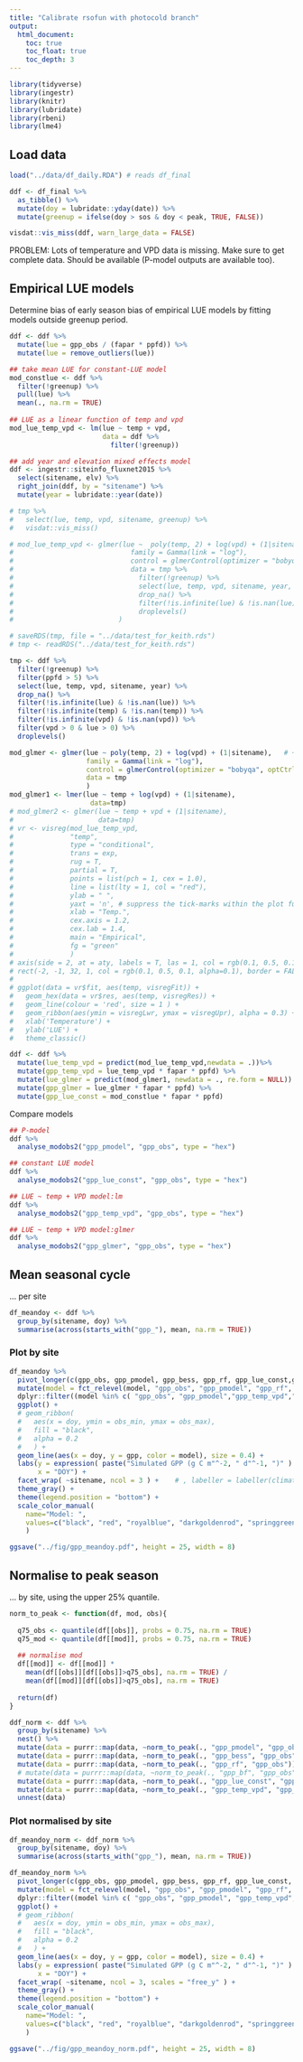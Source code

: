 ```yaml
---
title: "Calibrate rsofun with photocold branch"
output:
  html_document:
    toc: true
    toc_float: true
    toc_depth: 3
---
```


```r
library(tidyverse)
library(ingestr)
library(knitr)
library(lubridate)
library(rbeni)
library(lme4)
```

## Load data

```r
load("../data/df_daily.RDA") # reads df_final

ddf <- df_final %>% 
  as_tibble() %>%
  mutate(doy = lubridate::yday(date)) %>% 
  mutate(greenup = ifelse(doy > sos & doy < peak, TRUE, FALSE))
```

```r
visdat::vis_miss(ddf, warn_large_data = FALSE)
```

PROBLEM: Lots of temperature and VPD data is missing. Make sure to get complete data. Should be available (P-model outputs are available too).

## Empirical LUE models

Determine bias of early season bias of empirical LUE models by fitting models outside greenup period.

```r
ddf <- ddf %>% 
  mutate(lue = gpp_obs / (fapar * ppfd)) %>% 
  mutate(lue = remove_outliers(lue))

## take mean LUE for constant-LUE model
mod_constlue <- ddf %>% 
  filter(!greenup) %>% 
  pull(lue) %>% 
  mean(., na.rm = TRUE)
  
## LUE as a linear function of temp and vpd
mod_lue_temp_vpd <- lm(lue ~ temp + vpd, 
                       data = ddf %>% 
                         filter(!greenup))

## add year and elevation mixed effects model
ddf <- ingestr::siteinfo_fluxnet2015 %>%
  select(sitename, elv) %>%
  right_join(ddf, by = "sitename") %>%
  mutate(year = lubridate::year(date))

# tmp %>%
#   select(lue, temp, vpd, sitename, greenup) %>%
#   visdat::vis_miss()

# mod_lue_temp_vpd <- glmer(lue ~  poly(temp, 2) + log(vpd) + (1|sitename/year),
#                             family = Gamma(link = "log"),
#                             control = glmerControl(optimizer = "bobyqa", optCtrl = list(maxfun = 2e5)),
#                             data = tmp %>%
#                               filter(!greenup) %>%
#                               select(lue, temp, vpd, sitename, year, greenup) %>%
#                               drop_na() %>% 
#                               filter(!is.infinite(lue) & !is.nan(lue)) %>% 
#                               droplevels()
#                          )

# saveRDS(tmp, file = "../data/test_for_keith.rds")
# tmp <- readRDS("../data/test_for_keith.rds")

tmp <- ddf %>% 
  filter(!greenup) %>%
  filter(ppfd > 5) %>% 
  select(lue, temp, vpd, sitename, year) %>%
  drop_na() %>% 
  filter(!is.infinite(lue) & !is.nan(lue)) %>% 
  filter(!is.infinite(temp) & !is.nan(temp)) %>% 
  filter(!is.infinite(vpd) & !is.nan(vpd)) %>% 
  filter(vpd > 0 & lue > 0) %>% 
  droplevels()

mod_glmer <- glmer(lue ~ poly(temp, 2) + log(vpd) + (1|sitename),   # + (1|sitename/year)
                   family = Gamma(link = "log"),
                   control = glmerControl(optimizer = "bobyqa", optCtrl = list(maxfun = 2e5)),
                   data = tmp
                   )
mod_glmer1 <- lmer(lue ~ temp + log(vpd) + (1|sitename),
                    data=tmp)
# mod_glmer2 <- glmer(lue ~ temp + vpd + (1|sitename),
#                     data=tmp)
# vr <- visreg(mod_lue_temp_vpd, 
#              "temp", 
#              type = "conditional", 
#              trans = exp, 
#              rug = T, 
#              partial = T,
#              points = list(pch = 1, cex = 1.0),
#              line = list(lty = 1, col = "red"),
#              ylab = " ",  
#              yaxt = 'n', # suppress the tick-marks within the plot function; we set these with axis()
#              xlab = "Temp.", 
#              cex.axis = 1.2, 
#              cex.lab = 1.4,
#              main = "Empirical", 
#              fg = "green"
#              )
# axis(side = 2, at = aty, labels = T, las = 1, col = rgb(0.1, 0.5, 0.1))
# rect(-2, -1, 32, 1, col = rgb(0.1, 0.5, 0.1, alpha=0.1), border = FALSE) # highlight our empirical panel
# 
# ggplot(data = vr$fit, aes(temp, visregFit)) +
#   geom_hex(data = vr$res, aes(temp, visregRes)) +
#   geom_line(colour = 'red', size = 1 ) +
#   geom_ribbon(aes(ymin = visregLwr, ymax = visregUpr), alpha = 0.3) +
#   xlab('Temperature') +
#   ylab('LUE') +
#   theme_classic()

ddf <- ddf %>% 
  mutate(lue_temp_vpd = predict(mod_lue_temp_vpd,newdata = .))%>%
  mutate(gpp_temp_vpd = lue_temp_vpd * fapar * ppfd) %>%
  mutate(lue_glmer = predict(mod_glmer1, newdata = ., re.form = NULL)) %>% 
  mutate(gpp_glmer = lue_glmer * fapar * ppfd) %>% 
  mutate(gpp_lue_const = mod_constlue * fapar * ppfd)
```

<!-- ## Bloomfield et al. LUE model -->

<!-- ```{r} -->
<!-- df_bf <- read_csv("~/data/bloomfield_LUE/dataset_with-predictions.csv") -->

<!-- ddf <- df_bf %>%  -->
<!--   mutate(gpp_bf = M_fit * Iabs_sum) %>%  -->
<!--   select(sitename, date, gpp_bf) %>%  -->
<!--   right_join(ddf, by = c("sitename", "date")) -->

<!-- ddf %>%  -->
<!--   analyse_modobs2("gpp_bf", "gpp_obs") -->
<!-- ``` -->

Compare models

```r
## P-model
ddf %>% 
  analyse_modobs2("gpp_pmodel", "gpp_obs", type = "hex")

## constant LUE model
ddf %>% 
  analyse_modobs2("gpp_lue_const", "gpp_obs", type = "hex")

## LUE ~ temp + VPD model:lm
ddf %>% 
  analyse_modobs2("gpp_temp_vpd", "gpp_obs", type = "hex")

## LUE ~ temp + VPD model:glmer
ddf %>% 
  analyse_modobs2("gpp_glmer", "gpp_obs", type = "hex")
```

## Mean seasonal cycle

... per site

```r
df_meandoy <- ddf %>% 
  group_by(sitename, doy) %>% 
  summarise(across(starts_with("gpp_"), mean, na.rm = TRUE))
```

### Plot by site

```r
df_meandoy %>% 
  pivot_longer(c(gpp_obs, gpp_pmodel, gpp_bess, gpp_rf, gpp_lue_const,gpp_temp_vpd,gpp_glmer), names_to = "model", values_to = "gpp") %>% 
  mutate(model = fct_relevel(model, "gpp_obs", "gpp_pmodel", "gpp_rf", "gpp_bess", "gpp_lue_const","gpp_temp_vpd","gpp_glmer")) %>% 
  dplyr::filter((model %in% c( "gpp_obs", "gpp_pmodel","gpp_temp_vpd","gpp_glmer"))) %>% 
  ggplot() +
  # geom_ribbon(
  #   aes(x = doy, ymin = obs_min, ymax = obs_max), 
  #   fill = "black", 
  #   alpha = 0.2
  #   ) +
  geom_line(aes(x = doy, y = gpp, color = model), size = 0.4) +
  labs(y = expression( paste("Simulated GPP (g C m"^-2, " d"^-1, ")" ) ), 
       x = "DOY") +
  facet_wrap( ~sitename, ncol = 3 ) +    # , labeller = labeller(climatezone = list_rosetta)
  theme_gray() +
  theme(legend.position = "bottom") +
  scale_color_manual(
    name="Model: ",
    values=c("black", "red", "royalblue", "darkgoldenrod", "springgreen", "orchid4")
    )

ggsave("../fig/gpp_meandoy.pdf", height = 25, width = 8)
```

## Normalise to peak season

... by site, using the upper 25% quantile.

```r
norm_to_peak <- function(df, mod, obs){
  
  q75_obs <- quantile(df[[obs]], probs = 0.75, na.rm = TRUE)
  q75_mod <- quantile(df[[mod]], probs = 0.75, na.rm = TRUE)
  
  ## normalise mod
  df[[mod]] <- df[[mod]] * 
    mean(df[[obs]][df[[obs]]>q75_obs], na.rm = TRUE) / 
    mean(df[[mod]][df[[obs]]>q75_obs], na.rm = TRUE)
  
  return(df)
}

ddf_norm <- ddf %>% 
  group_by(sitename) %>% 
  nest() %>% 
  mutate(data = purrr::map(data, ~norm_to_peak(., "gpp_pmodel", "gpp_obs"))) %>% 
  mutate(data = purrr::map(data, ~norm_to_peak(., "gpp_bess", "gpp_obs"))) %>% 
  mutate(data = purrr::map(data, ~norm_to_peak(., "gpp_rf", "gpp_obs"))) %>% 
  # mutate(data = purrr::map(data, ~norm_to_peak(., "gpp_bf", "gpp_obs"))) %>% 
  mutate(data = purrr::map(data, ~norm_to_peak(., "gpp_lue_const", "gpp_obs"))) %>% 
  mutate(data = purrr::map(data, ~norm_to_peak(., "gpp_temp_vpd", "gpp_obs"))) %>% 
  unnest(data)
```

### Plot normalised by site

```r
df_meandoy_norm <- ddf_norm %>% 
  group_by(sitename, doy) %>% 
  summarise(across(starts_with("gpp_"), mean, na.rm = TRUE))
```

```r
df_meandoy_norm %>% 
  pivot_longer(c(gpp_obs, gpp_pmodel, gpp_bess, gpp_rf, gpp_lue_const, gpp_temp_vpd,gpp_glmer), names_to = "model", values_to = "gpp") %>% 
  mutate(model = fct_relevel(model, "gpp_obs", "gpp_pmodel", "gpp_rf", "gpp_bess", "gpp_lue_const", "gpp_temp_vpd","gpp_glmer")) %>% 
  dplyr::filter((model %in% c( "gpp_obs", "gpp_pmodel", "gpp_temp_vpd","gpp_glmer"))) %>% 
  ggplot() +
  # geom_ribbon(
  #   aes(x = doy, ymin = obs_min, ymax = obs_max), 
  #   fill = "black", 
  #   alpha = 0.2
  #   ) +
  geom_line(aes(x = doy, y = gpp, color = model), size = 0.4) +
  labs(y = expression( paste("Simulated GPP (g C m"^-2, " d"^-1, ")" ) ), 
       x = "DOY") +
  facet_wrap( ~sitename, ncol = 3, scales = "free_y" ) +
  theme_gray() +
  theme(legend.position = "bottom") +
  scale_color_manual(
    name="Model: ",
    values=c("black", "red", "royalblue", "darkgoldenrod", "springgreen", "orchid4")
    )

ggsave("../fig/gpp_meandoy_norm.pdf", height = 25, width = 8)
```

